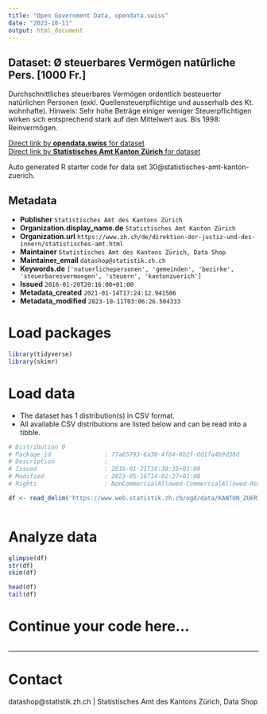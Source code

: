 ```yaml
---
title: "Open Government Data, opendata.swiss"
date: "2023-10-11"
output: html_document
---
```


## Dataset: Ø steuerbares Vermögen natürliche Pers. [1000 Fr.]

Durchschnittliches steuerbares Vermögen ordentlich besteuerter natürlichen Personen (exkl. Quellensteuerpflichtige und ausserhalb des Kt. wohnhafte).  Hinweis: Sehr hohe Beträge einiger weniger Steuerpflichtigen wirken sich entsprechend stark auf den Mittelwert aus. Bis 1998: Reinvermögen.

[Direct link by **opendata.swiss** for dataset](https://opendata.swiss/de/dataset/o-steuerbares-vermogen-naturliche-pers-1000-fr)<br>
[Direct link by **Statistisches Amt Kanton Zürich** for dataset](https://www.zh.ch/de/politik-staat/gemeinden/gemeindeportraet.html)

Auto generated R starter code for data set 30@statistisches-amt-kanton-zuerich.

## Metadata

- **Publisher** `Statistisches Amt des Kantons Zürich`
- **Organization.display_name.de** `Statistisches Amt Kanton Zürich`
- **Organization.url** `https://www.zh.ch/de/direktion-der-justiz-und-des-innern/statistisches-amt.html`
- **Maintainer** `Statistisches Amt des Kantons Zürich, Data Shop`
- **Maintainer_email** `datashop@statistik.zh.ch`
- **Keywords.de** `['natuerlichepersonen', 'gemeinden', 'bezirke', 'steuerbaresvermoegen', 'steuern', 'kantonzuerich']`
- **Issued** `2016-01-20T20:16:00+01:00`
- **Metadata_created** `2021-01-14T17:24:12.941586`
- **Metadata_modified** `2023-10-11T03:06:26.504333`


# Load packages

```r

library(tidyverse)
library(skimr)

```

# Load data

-   The dataset has 1 distribution(s) in CSV format.
-   All available CSV distributions are listed below and can be read into a tibble.

```r

# Distribution 0
# Package_id               : 77a65793-6a30-4f64-8b2f-6d1fa4b9d38d
# Description              : 
# Issued                   : 2016-01-21T16:30:35+01:00
# Modified                 : 2023-05-16T14:02:27+01:00
# Rights                   : NonCommercialAllowed-CommercialAllowed-ReferenceRequired

df <- read_delim('https://www.web.statistik.zh.ch/ogd/data/KANTON_ZUERICH_286.csv')



```

# Analyze data

```r

glimpse(df)
str(df)
skim(df)

head(df)
tail(df)

```

# Continue your code here...

```r

```

------------------------------------------------------------------------

# Contact

datashop@statistik.zh.ch | Statistisches Amt des Kantons Zürich, Data Shop
